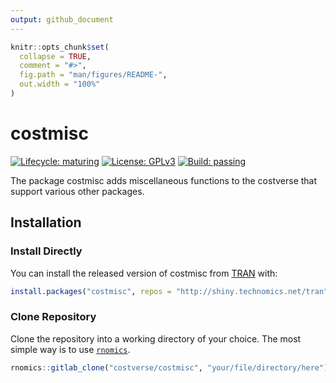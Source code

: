 ```yaml
---
output: github_document
---
```


<!-- README.md is generated from README.Rmd. Please edit that file -->

```r
knitr::opts_chunk$set(
  collapse = TRUE,
  comment = "#>",
  fig.path = "man/figures/README-",
  out.width = "100%"
)
```

# costmisc

<!-- badges: start -->
[![Lifecycle: maturing](https://img.shields.io/badge/lifecycle-maturing-blue.svg)](https://www.tidyverse.org/lifecycle/#maturing)
[![License: GPLv3](https://img.shields.io/badge/License-GPLv3-blue.svg)](https://opensource.org/licenses/GPL-3.0)
[![Build: passing](https://img.shields.io/badge/build-passing-green.svg)](https://gitlab.technomics.net/costverse/costmisc.git)
<!-- badges: end -->

The package costmisc adds miscellaneous functions to the costverse that support various other packages.

## Installation

### Install Directly

You can install the released version of costmisc from [TRAN](http://shiny.technomics.net/tran/www/home/) with:

```r
install.packages("costmisc", repos = "http://shiny.technomics.net/tran")
```

### Clone Repository

Clone the repository into a working directory of your choice. The most simple way is to use [`rnomics`](http://shiny.technomics.net/tran/www/docs/rnomics/).

```r
rnomics::gitlab_clone("costverse/costmisc", "your/file/directory/here")
```
